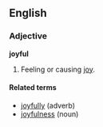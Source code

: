==English==

===Adjective===
'''joyful'''
# Feeling or causing [[joy]].

====Related terms====
*[[joyfully]] (adverb)
*[[joyfulness]] (noun)